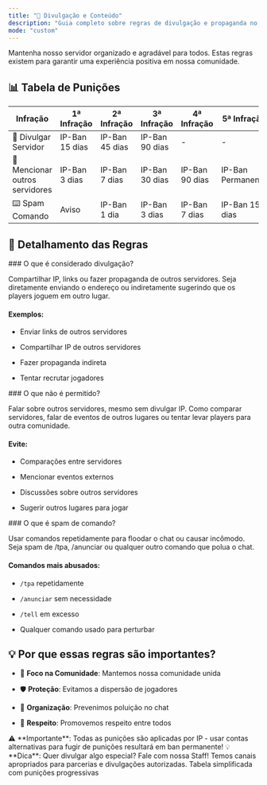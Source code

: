 ```yaml
---
title: "📢 Divulgação e Conteúdo"
description: "Guia completo sobre regras de divulgação e propaganda no servidor"
mode: "custom"
---
```


<Note>
  Mantenha nosso servidor organizado e agradável para todos. Estas regras existem para garantir uma experiência positiva em nossa comunidade.
</Note>

## 📊 Tabela de Punições

| Infração                       | 1ª Infração    | 2ª Infração    | 3ª Infração    | 4ª Infração    | 5ª Infração       |
| ------------------------------ | -------------- | -------------- | -------------- | -------------- | ----------------- |
| 🚫 Divulgar Servidor           | IP-Ban 15 dias | IP-Ban 45 dias | IP-Ban 90 dias | -              | -                 |
| 💬 Mencionar outros servidores | IP-Ban 3 dias  | IP-Ban 7 dias  | IP-Ban 30 dias | IP-Ban 90 dias | IP-Ban Permanente |
| ⌨️ Spam Comando                | Aviso          | IP-Ban 1 dia   | IP-Ban 3 dias  | IP-Ban 7 dias  | IP-Ban 15 dias    |

## 📝 Detalhamento das Regras

<Accordion title="🚫 Divulgar Servidor">
  ### O que é considerado divulgação?

  Compartilhar IP, links ou fazer propaganda de outros servidores. Seja diretamente enviando o endereço ou indiretamente sugerindo que os players joguem em outro lugar.

  #### Exemplos:

  * Enviar links de outros servidores

  * Compartilhar IP de outros servidores

  * Fazer propaganda indireta

  * Tentar recrutar jogadores
</Accordion>

<Accordion title="💬 Mencionar outros servidores">
  ### O que não é permitido?

  Falar sobre outros servidores, mesmo sem divulgar IP. Como comparar servidores, falar de eventos de outros lugares ou tentar levar players para outra comunidade.

  #### Evite:

  * Comparações entre servidores

  * Mencionar eventos externos

  * Discussões sobre outros servidores

  * Sugerir outros lugares para jogar
</Accordion>

<Accordion title="⌨️ Spam Comando">
  ### O que é spam de comando?

  Usar comandos repetidamente para floodar o chat ou causar incômodo. Seja spam de /tpa, /anunciar ou qualquer outro comando que polua o chat.

  #### Comandos mais abusados:

  * `/tpa` repetidamente

  * `/anunciar` sem necessidade

  * `/tell` em excesso

  * Qualquer comando usado para perturbar
</Accordion>

## 💡 Por que essas regras são importantes?

* 🎯 **Foco na Comunidade**: Mantemos nossa comunidade unida

* 🛡️ **Proteção**: Evitamos a dispersão de jogadores

* 📝 **Organização**: Prevenimos poluição no chat

* 🤝 **Respeito**: Promovemos respeito entre todos

<Warning>
  ⚠️ **Importante**: Todas as punições são aplicadas por IP - usar contas alternativas para fugir de punições resultará em ban permanente!
</Warning>

<Tip>
  💡 **Dica**: Quer divulgar algo especial? Fale com nossa Staff! Temos canais apropriados para parcerias e divulgações autorizadas.
</Tip>

<Note>
  Tabela simplificada com punições progressivas
</Note>